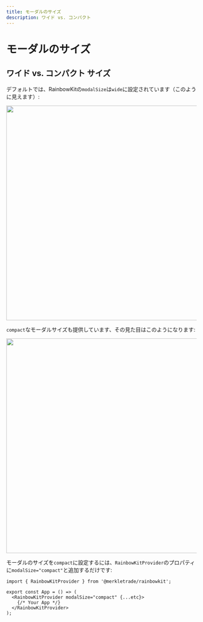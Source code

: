 ```yaml
---
title: モーダルのサイズ
description: ワイド vs. コンパクト
---
```


# モーダルのサイズ

## ワイド vs. コンパクト サイズ

デフォルトでは、RainbowKitの`modalSize`は`wide`に設定されています（このように見えます）:

<Img src="/modal-default.png" height="569" width="1029" />

`compact`なモーダルサイズも提供しています、その見た目はこのようになります:

<Img src="/modal-compact.png" height="569" width="1029" />

モーダルのサイズを`compact`に設定するには、`RainbowKitProvider`のプロパティに`modalSize="compact"`と追加するだけです:

```tsx
import { RainbowKitProvider } from '@merkletrade/rainbowkit';

export const App = () => (
  <RainbowKitProvider modalSize="compact" {...etc}>
    {/* Your App */}
  </RainbowKitProvider>
);
```
